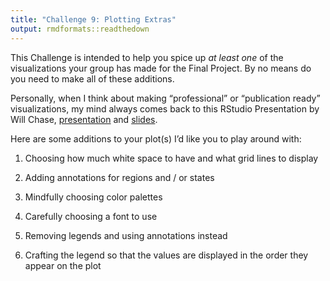 ```yaml
---
title: "Challenge 9: Plotting Extras"
output: rmdformats::readthedown
---
```


This Challenge is intended to help you spice up *at least one* of the
visualizations your group has made for the Final Project. By no means do you 
need to make all of these additions. 

Personally, when I think about making "professional" or "publication ready" 
visualizations, my mind always comes back to this RStudio Presentation by 
Will Chase, [presentation](https://www.rstudio.com/resources/rstudioconf-2020/the-glamour-of-graphics/) and [slides](https://www.williamrchase.com/slides/assets/player/KeynoteDHTMLPlayer.html#0). 

Here are some additions to your plot(s) I'd like you to play around with:

1. Choosing how much white space to have and what grid lines to display 

2. Adding annotations for regions and / or states 

3. Mindfully choosing color palettes

4. Carefully choosing a font to use

5. Removing legends and using annotations instead

6. Crafting the legend so that the values are displayed in the order they appear 
on the plot
